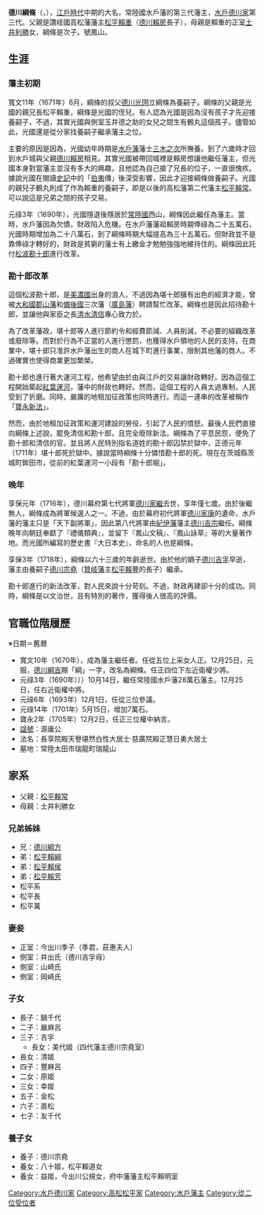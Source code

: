 {{Infobox officeholder 
| name= 德川綱條
| image= 
| caption= 
| order=[[水戶藩|水戶藩]]藩主
| term_start=1690年
| term_end=1718年
| predecessor= [[德川光圀|德川光圀]]
| successor= [[德川宗堯|德川宗堯]]
| birth_date={{Birth date|1656|10|13}}<br />（[[明曆|明曆]]二年八月二十六日）
| birth_place= 
| death_date={{Death date and age|1718|10|4|1656|10|13}}<br />（[[享保|享保]]三年九月十一日）
| death_place= 
| module = {{日本武士 |child=yes
| 時代 = [[江戶時代|江戶時代]]前期 - 中期
| 改名 = 采女、綱條
| 別名 = 鳳山
| 諡号 = 肅公
| 戒名 = 長享院殿天譽堪然白性大居士<br />慈廣院殿正慧日勇大居士
| 墓所 = [[瑞龍山|瑞龍山]]
| 官位 = [[從五位|從五位上]][[采女司|采女正]]、[[正四位|正四位下]][[近衛府|左近衛權少將]]<br />[[近衛府|右近衛權中將]]、[[從三位|從三位]][[參議|參議]]<br />[[正三位|正三位]][[中納言|權中納言]]、贈[[從二位|從二位]]
| 幕府 = [[江戶幕府|江戶幕府]]
| 主君 =
| 藩   = [[常陸国|常陸]][[水戶藩|水戶藩]]主
| 氏族 = [[水戶德川家|水戶德川家]]
| 父=[[松平賴重|松平賴重]]
| 母= [[土井利勝|土井利勝]]之女（[[晧月院|晧月院]]）
|養父 = ''[[德川光圀|德川光圀]]''
| 兄 = [[德川綱方|綱方]]
| 弟 = [[松平賴剛|松平賴剛]]、[[松平賴侯|松平賴侯]]、[[松平賴芳|松平賴芳]]
| 正室=[[今出川公規|今出川公規]]之女・'''[[本清院|本清院]]'''
| 側室 = 山崎氏、岡崎氏、井出氏
| 子   = 鍋千代、巌麻呂、[[德川吉孚|吉孚]]、豐麻呂、金松、直松、友千代
| 女= 清姬、元姬、幸姬
| 養子='''''[[德川宗堯|宗堯]]'''''
 }}
}}

'''德川綱條'''（{{jpn|j=徳川 綱條|kana=とくがわ つなえだ|rm=Tokugawa Tsunaeda}}，{{bd|1656年|10月13日|1718年|10月4日}}），[[江戶時代|江戶時代]]中期的大名，常陸國水戶藩的第三代藩主，[[水戶德川家|水戶德川家]]第三代。父親是讚岐國高松藩藩主[[松平賴重|松平賴重]]（[[德川賴房|德川賴房]]長子），母親是賴重的正室[[土井利勝|土井利勝]]女，綱條是次子。號鳳山。

==生涯==
===藩主初期===
寬文11年（1671年）6月，綱條的叔父[[德川光圀|德川光圀]]立綱條為養嗣子。綱條的父親是光國的親兄長松平賴重，綱條是光國的侄兒。有人認為光國是因為沒有孩子才先迎接養嗣子，不過，其實光國與側室玉井德之助的女兒之間生有鶴丸這個孩子。儘管如此，光國還是從分家找養嗣子繼承藩主之位。

主要的原因是因為，光國幼年時期是[[水戶藩|水戶藩]]藩士[[三木之次|三木之次]]所撫養。到了六歲時才回到水戶城與父親[[德川賴房|德川賴房]]相見。其實光國被帶回城裡是賴房想讓他繼任藩主，但光國本身對當藩主並沒有多大的興趣，且他認為自己搶了兄長的位子，一直很愧疚。據說光國在閱讀[[史記|史記]]中的「[[伯夷|伯夷]]傳」後深受影響，因此才迎接綱條做養嗣子。光國的親兒子鶴丸則成了作為賴重的養嗣子，即是以後的高松藩第二代藩主[[松平賴常|松平賴常]]。可以說這是兄弟之間的孩子交易。

元祿3年（1690年），光國隱退後隱居於[[常陸國|常陸國]]西山，綱條因此繼任為藩主。當時，水戶藩因為欠債，財政陷入危機。在水戶藩藩祖賴房時期俸祿為二十五萬石，光國時期增加為二十八萬石，到了綱條時期大幅提高為三十五萬石。但財政並不是靠俸祿才轉好的，財政是貧窮的藩士有上繳金才勉勉強強地維持住的。綱條因此託付[[松波勘十郎|松波勘十郎]]進行改革。

===勘十郎改革===
這個松波勘十郎，是[[美濃國|美濃國]]出身的浪人，不過因為堪十郎擁有出色的經濟才能，曾被[[大和國|大和國]][[郡山藩|郡山藩]]和[[備後國|備後國]]三次藩（[[廣島藩|廣島藩]]）聘請幫忙改革。綱條也是因此招待勘十郎，並讓他與家臣之長[[清水清信|清水清信]]專心致力於{{link-ja|藩政改革}}。

為了改革藩政，堪十郎等人進行節約令和經費節減、人員削減，不必要的組織改革或廢除等。而對於行為不正當的人進行懲罰，也獲得水戶領地的人民的支持。在商業中，堪十郎只准許水戶藩出生的商人在城下町進行事業，限制其他藩的商人。不過確實也使得商業更加繁榮。

勘十郎也進行著大運河工程，他希望由於由與江戶的交易讓財政轉好。因為這個工程開始築起[[紅葉運河|紅葉運河]]，藩中的財政也轉好。然而，這個工程的人員太過專制，人民受到了折磨。同時，嚴厲的地租加征政策也同時進行。而這一連串的改革被稱作「[[寶永新法|寶永新法]]」。

然而，由於地租加征政策和運河建設的勞役，引起了人民的憤怒。最後人民們直接向綱條上述說，罷免清信和勘十郎，且完全廢除新法。綱條為了平息民怨，便免了勘十郎和清信的官。並且將人民特別指名道姓的勘十郎囚禁於獄中，正德元年（1711年）堪十郎死於獄中。據說當時綱條十分憐惜勘十郎的死。現在在茨城縣茨城町鉾田市，從前的紅葉運河一小段有「勘十郎堀」。

===晚年===

享保元年（1716年），德川幕府第七代將軍[[德川家繼|德川家繼]]去世，享年僅七歲。由於後繼無人，綱條成為將軍候選人之一。不過，由於幕府初代將軍[[德川家康|德川家康]]的遺命，水戶藩的藩主只是「天下副將軍」，因此第八代將軍由[[紀伊藩|紀伊藩]]藩主[[德川吉宗|德川吉宗]]繼任。綱條晚年向朝廷奉獻了『禮儀類典』，並留下『鳳山文稿』、『鳳山詠草』等的大量著作地。而光國所編寫的歷史書『大日本史』，命名的人也是綱條。

享保3年（1718年），綱條以六十三歲的年齡逝世。由於他的嫡子[[德川吉孚|德川吉孚]]早逝，藩主由養嗣子[[德川宗堯|德川宗堯]]（[[贊岐藩|贊岐藩]]主[[松平賴豐|松平賴豐]]的長子）繼承。

勘十郎進行的新法改革，對人民來說十分苛刻。不過，財政再建卻十分的成功。同時，綱條是以文治世，且有特別的著作，獲得後人很高的評價。

==官職位階履歷==
※日期＝舊曆
*寬文10年（1670年），成為藩主繼任者。任從五位上采女人正。12月25日，元服，[[德川綱吉|德川綱吉]]賜「綱」一字，改名為綱條。任正四位下左近衛權少將。 
*元祿3年（1690年）））10月14日，繼任常陸國水戶藩28萬石藩主。12月25日，任右近衛權中將。 
*元祿6年（1693年）12月1日，任從三位參議。 
*元祿14年（1701年）5月15日，增加7萬石。 
*寶永2年（1705年）12月2日，任正三位權中納言。 
*[[諡號|諡號]]：源庸公
*法名：長享院殿天譽堪然白性大居士·慈廣院殿正慧日勇大居士
*墓地：常陸太田市瑞龍町瑞龍山

==家系==
*父親：[[松平賴常|松平賴常]]
*母親：土井利勝女
===兄弟姊妹===
*兄：[[德川綱方|德川綱方]]
*弟：[[松平賴綱|松平賴綱]]
*弟：[[松平賴侯|松平賴侯]]
*弟：[[松平賴芳|松平賴芳]]
*松平系
*松平長
*松平萬
===妻妾===
*正室：今出川季子（季君，莊惠夫人）
*側室：井出氏（德川吉孚母）
*側室：山崎氏
*側室：岡崎氏
===子女===
*長子：鍋千代
*二子：嚴麻呂
*三子：吉孚
**長女：美代姬（四代藩主德川宗堯室）
*長女：清姬
*四子：豐麻呂
*二女：原姬
*三女：幸姬
*五子：金松
*六子：直松
*七子：友千代
===養子女===
*養子：德川宗堯
*養女：八十姬，松平賴道女
*養女：益姬，今出川公規女，府中藩藩主松平賴明室

{{水戶德川家|||3代}}
{{水戶藩主|[[水戶德川家|水戶德川家]]|3代|1690年 - 1718年}}
{{Authority control}}

[[Category:水戶德川家|Category:水戶德川家]]
[[Category:高松松平家|Category:高松松平家]]
[[Category:水戶藩主|Category:水戶藩主]]
[[Category:從二位受位者|Category:從二位受位者]]